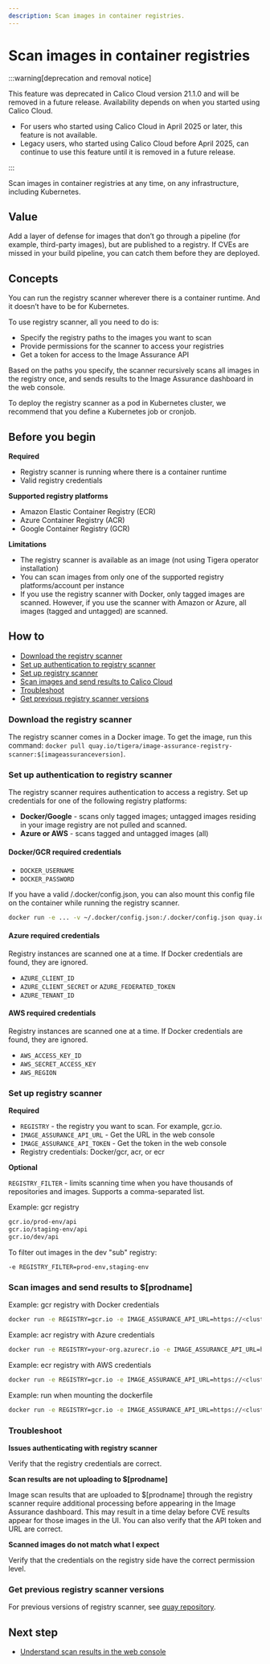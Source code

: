 ```yaml
---
description: Scan images in container registries.
---
```


# Scan images in container registries

:::warning[deprecation and removal notice]

This feature was deprecated in Calico Cloud version 21.1.0 and will be removed in a future release. Availability depends on when you started using Calico Cloud.

- For users who started using Calico Cloud in April 2025 or later, this feature is not available.
- Legacy users, who started using Calico Cloud before April 2025, can continue to use this feature until it is removed in a future release.

:::

Scan images in container registries at any time, on any infrastructure, including Kubernetes.

## Value

Add a layer of defense for images that don’t go through a pipeline (for example, third-party images), but are published to a registry. If CVEs are missed in your build pipeline, you can catch them before they are deployed.

## Concepts

You can run the registry scanner wherever there is a container runtime. And it doesn’t have to be for Kubernetes.

To use registry scanner, all you need to do is:
- Specify the registry paths to the images you want to scan
- Provide permissions for the scanner to access your registries
- Get a token for access to the Image Assurance API

Based on the paths you specify, the scanner recursively scans all images in the registry once, and sends results to the Image Assurance dashboard in the web console.

To deploy the registry scanner as a pod in Kubernetes cluster, we recommend that you define a Kubernetes job or cronjob.

## Before you begin

**Required**

- Registry scanner is running where there is a container runtime
- Valid registry credentials

**Supported registry platforms**

- Amazon Elastic Container Registry (ECR)
- Azure Container Registry (ACR)
- Google Container Registry (GCR)

**Limitations**

- The registry scanner is available as an image (not using Tigera operator installation)
- You can scan images from only one of the supported registry platforms/account per instance
- If you use the registry scanner with Docker, only tagged images are scanned. However, if you use the scanner with Amazon or Azure, all images (tagged and untagged) are scanned.

## How to

- [Download the registry scanner](#download-the-registry-scanner)
- [Set up authentication to registry scanner](#set-up-authentication-to-registry-scanner)
- [Set up registry scanner](#set-up-registry-scanner)
- [Scan images and send results to Calico Cloud](#scan-images-and-send-results-to-calico-cloud)
- [Troubleshoot](#troubleshoot)
- [Get previous registry scanner versions](#get-previous-registry-scanner-versions)

### Download the registry scanner

The registry scanner comes in a Docker image. To get the image, run this command: `docker pull quay.io/tigera/image-assurance-registry-scanner:$[imageassuranceversion]`.

### Set up authentication to registry scanner

The registry scanner requires authentication to access a registry. Set up credentials for one of the following registry platforms:

- **Docker/Google** - scans only tagged images; untagged images residing in your image registry are not pulled and scanned.
- **Azure or AWS** - scans tagged and untagged images (all)

#### Docker/GCR required credentials

- `DOCKER_USERNAME`
- `DOCKER_PASSWORD`

If you have a valid /.docker/config.json, you can also mount this config file on the container while running the registry scanner.

```bash
docker run -e ... -v ~/.docker/config.json:/.docker/config.json quay.io/tigera/image-assurance-registry-scanner:$[imageassuranceversion]
```
#### Azure required credentials

Registry instances are scanned one at a time. If Docker credentials are found, they are ignored.

- `AZURE_CLIENT_ID`
- `AZURE_CLIENT_SECRET` or `AZURE_FEDERATED_TOKEN`
- `AZURE_TENANT_ID`

#### AWS required credentials

Registry instances are scanned one at a time. If Docker credentials are found, they are ignored.

- `AWS_ACCESS_KEY_ID`
- `AWS_SECRET_ACCESS_KEY`
- `AWS_REGION`

### Set up registry scanner

**Required**

- `REGISTRY` - the registry you want to scan. For example, gcr.io.
- `IMAGE_ASSURANCE_API_URL` - Get the URL in the web console
- `IMAGE_ASSURANCE_API_TOKEN` - Get the token in the web console
- Registry credentials: Docker/gcr, acr, or ecr

**Optional**

`REGISTRY_FILTER` - limits scanning time when you have thousands of repositories and images. Supports a comma-separated list.

Example: gcr registry

```bash
gcr.io/prod-env/api
gcr.io/staging-env/api
gcr.io/dev/api
```
To filter out images in the dev "sub" registry:

`-e REGISTRY_FILTER=prod-env,staging-env`

### Scan images and send results to $[prodname]

Example: gcr registry with Docker credentials

```bash
docker run -e REGISTRY=gcr.io -e IMAGE_ASSURANCE_API_URL=https://<clustId>-management.dev.calicocloud.io/bast -e IMAGE_ASSURANCE_API_TOKEN=$TOKEN -e DOCKER_USERNAME=<username> -e DOCKER_PASSWORD=<password> quay.io/tigera/image-assurance-registry-scanner:$[imageassuranceversion]
```

Example: acr registry with Azure credentials

```bash
docker run -e REGISTRY=your-org.azurecr.io -e IMAGE_ASSURANCE_API_URL=https://<clustId>-management.dev.calicocloud.io/bast -e IMAGE_ASSURANCE_API_TOKEN=$TOKEN -e AZURE_CLIENT_ID=<azure-client-id> -e AZURE_CLIENT_SECRET=<azure-client-secret> -e AZURE_TENANT_ID=<azure-tenant-id> quay.io/tigera/image-assurance-registry-scanner:$[imageassuranceversion]
```

Example: ecr registry with AWS credentials

```bash
docker run -e REGISTRY=gcr.io -e IMAGE_ASSURANCE_API_URL=https://<clustId>-management.dev.calicocloud.io/bast -e IMAGE_ASSURANCE_API_TOKEN=$TOKEN -e AWS_ACCESS_KEY_ID=<aws-access-key> -e AWS_SECRET_ACCESS_KEY=<aws-secret-access-key> -e AWS_REGION=<aws-region>  quay.io/tigera/image-assurance-registry-scanner:$[imageassuranceversion]
```

Example: run when mounting the dockerfile

```bash
docker run -e REGISTRY=gcr.io -e IMAGE_ASSURANCE_API_URL=https://<clustId>-management.dev.calicocloud.io/bast -e IMAGE_ASSURANCE_API_TOKEN=$TOKEN -v ~/.docker/config.json/:/.docker/config.json quay.io/tigera/image-assurance-registry-scanner:$[imageassuranceversion]
```

### Troubleshoot

**Issues authenticating with registry scanner**

Verify that the registry credentials are correct.

**Scan results are not uploading to $[prodname]**

Image scan results that are uploaded to $[prodname] through the registry scanner require additional processing before appearing in the Image Assurance dashboard. This may result in a time delay before CVE results appear for those images in the UI. You can also verify that the API token and URL are correct.

**Scanned images do not match what I expect**

Verify that the credentials on the registry side have the correct permission level.

### Get previous registry scanner versions

For previous versions of registry scanner, see [quay repository](https://quay.io/organization/tigera).

## Next step

- [Understand scan results in the web console](../understanding-scan-results)